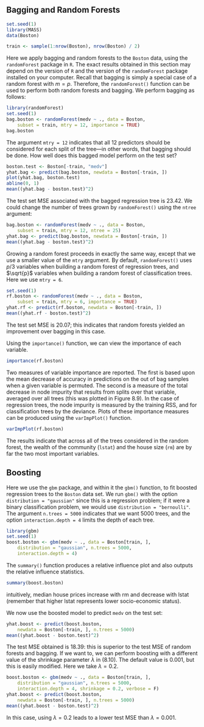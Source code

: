 ## Bagging and Random Forests

```r
set.seed(1)
library(MASS)
data(Boston)

train <- sample(1:nrow(Boston), nrow(Boston) / 2)
```



Here we apply bagging and random forests to the `Boston` data, using the `randomForest` package in `R`. The exact results obtained in this section may depend on the version of `R` and the version of the `randomForest` package installed on your computer.
Recall that bagging is simply a special case of a random forest with
$m=p$. Therefore, the
`randomForest()` function can be used to perform both random forests and bagging.
We perform bagging as follows:

```r
library(randomForest)
set.seed(1)
bag.boston <- randomForest(medv ~ ., data = Boston,
    subset = train, mtry = 12, importance = TRUE)
bag.boston
```

The argument `mtry = 12` indicates that all $12$ predictors should be considered for each split of the tree---in other words, that bagging should be done.
How well does this bagged model perform on the test set?

```r
boston.test <- Boston[-train, "medv"]
yhat.bag <- predict(bag.boston, newdata = Boston[-train, ])
plot(yhat.bag, boston.test)
abline(0, 1)
mean((yhat.bag - boston.test)^2)
```

The test set MSE associated with the bagged regression tree is $23.42$.
We could change the number of trees grown by `randomForest()` using the `ntree` argument:

```r
bag.boston <- randomForest(medv ~ ., data = Boston,
    subset = train, mtry = 12, ntree = 25)
yhat.bag <- predict(bag.boston, newdata = Boston[-train, ])
mean((yhat.bag - boston.test)^2)
```


Growing a random forest proceeds in exactly the same way, except that we use a smaller value of the `mtry` argument. By default, `randomForest()` uses $p/3$ variables when building a random forest of regression trees, and $\sqrt{p}$ variables when building a random forest of classification trees. Here we use `mtry = 6`.

```r
set.seed(1)
rf.boston <- randomForest(medv ~ ., data = Boston,
    subset = train, mtry = 6, importance = TRUE)
yhat.rf <- predict(rf.boston, newdata = Boston[-train, ])
mean((yhat.rf - boston.test)^2)
```

The test set MSE is $20.07$; this indicates that random forests yielded an improvement over bagging in this case.

Using the `importance()` function, we can view the importance of each variable.

```r
importance(rf.boston)
```

Two measures of variable importance are reported. The first is based upon the mean decrease of accuracy in predictions on the out of bag samples when a given variable is permuted. The second is a measure of the total decrease in node impurity that results from splits over that variable, averaged over all trees (this was plotted in Figure 8.9). In the case of regression trees, the node impurity is measured by the training RSS, and for classification trees by the deviance. Plots of these importance measures can be produced using the `varImpPlot()` function.

```r
varImpPlot(rf.boston)
```



The results indicate that across all of the trees considered in the random forest, the wealth of the community (`lstat`) and the house size (`rm`) are by far the two most important variables.




## Boosting


Here we use the `gbm` package, and within it the `gbm()` function, to fit boosted regression trees to the `Boston` data set. We run `gbm()` with the option `distribution = "gaussian"` since this is a regression problem; if it were a binary classification problem, we would use `distribution = "bernoulli"`.
The argument `n.trees = 5000` indicates that we want $5000$ trees, and the option `interaction.depth = 4` limits the depth of each tree.

```r
library(gbm)
set.seed(1)
boost.boston <- gbm(medv ~ ., data = Boston[train, ],
    distribution = "gaussian", n.trees = 5000,
    interaction.depth = 4)
```

The `summary()` function produces a relative influence plot and also outputs the relative influence statistics.

```r
summary(boost.boston)
```

intuitively, median house prices increase with rm and decrease with 
lstat (remember that higher lstat represents lower socio-economic status).

We now use the boosted model to predict `medv` on the test set:

```r
yhat.boost <- predict(boost.boston,
    newdata = Boston[-train, ], n.trees = 5000)
mean((yhat.boost - boston.test)^2)
```

The test MSE obtained is $18.39$: this is superior to the test MSE of random forests and bagging. If we want to, we can perform boosting with a different value of the shrinkage parameter $\lambda$ in (8.10). The default value is $0.001$, but this is easily modified.
Here we take $\lambda=0.2$.

```r
boost.boston <- gbm(medv ~ ., data = Boston[train, ],
    distribution = "gaussian", n.trees = 5000,
    interaction.depth = 4, shrinkage = 0.2, verbose = F)
yhat.boost <- predict(boost.boston,
    newdata = Boston[-train, ], n.trees = 5000)
mean((yhat.boost - boston.test)^2)
```

In this case, using $\lambda=0.2$ leads to a lower test MSE than $\lambda=0.001$.

